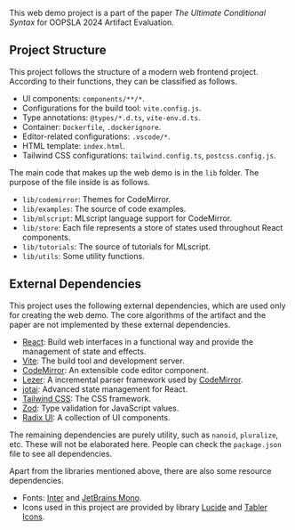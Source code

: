 This web demo project is a part of the paper _The Ultimate Conditional Syntax_ for 
OOPSLA 2024 Artifact Evaluation.

## Project Structure

This project follows the structure of a modern web frontend project. According to their functions, they can be classified as follows.

- UI components: `components/**/*`.
- Configurations for the build tool: `vite.config.js`.
- Type annotations: `@types/*.d.ts`, `vite-env.d.ts`.
- Container: `Dockerfile`, `.dockerignore`.
- Editor-related configurations: `.vscode/*`.
- HTML template: `index.html`.
- Tailwind CSS configurations: `tailwind.config.ts`, `postcss.config.js`.

The main code that makes up the web demo is in the `lib` folder. The purpose of the file inside is as follows.

- `lib/codemirror`: Themes for CodeMirror.
- `lib/examples`: The source of code examples.
- `lib/mlscript`: MLscript language support for CodeMirror.
- `lib/store`: Each file represents a store of states used throughout React components.
- `lib/tutorials`: The source of tutorials for MLscript.
- `lib/utils`: Some utility functions.

## External Dependencies

This project uses the following external dependencies, which are used only for creating the web demo. The core algorithms of the artifact and the paper are not implemented by these external dependencies.

- [React][react]: Build web interfaces in a functional way and provide the management of state and effects.
- [Vite][vite]: The build tool and development server.
- [CodeMirror][codemirror]: An extensible code editor component.
- [Lezer][lezer]: A incremental parser framework used by [CodeMirror][codemirror].
- [jotai][jotai]: Advanced state management for React.
- [Tailwind CSS][tailwindcss]: The CSS framework.
- [Zod][zod]: Type validation for JavaScript values.
- [Radix UI][radix-ui]: A collection of UI components.

The remaining dependencies are purely utility, such as `nanoid`, `pluralize`, etc. These will not be elaborated here. People can check the `package.json` file to see all dependencies.

Apart from the libraries mentioned above, there are also some resource dependencies.

- Fonts: [Inter][inter] and [JetBrains Mono][jetbrains-mono].
- Icons used in this project are provided by library [Lucide][lucide] and [Tabler Icons][tabler-icons].

[react]: https://react.dev
[vite]: https://vitejs.dev
[codemirror]: https://codemirror.net
[lezer]: https://lezer.codemirror.net
[jotai]: https://jotai.org
[tailwindcss]: https://tailwindcss.com
[zod]: https://zod.dev
[radix-ui]: https://www.radix-ui.com
[inter]: https://rsms.me/inter/
[jetbrains-mono]: https://www.jetbrains.com/lp/mono/
[lucide]: https://lucide.dev
[tabler-icons]: https://tablericons.com
